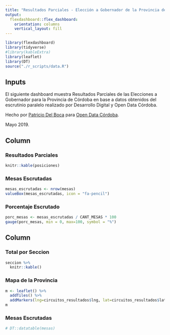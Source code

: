 ```yaml
---
title: "Resultados Parciales - Elección a Gobernador de la Provincia de Córdoba (2019)"
output: 
  flexdashboard::flex_dashboard:
    orientation: columns
    vertical_layout: fill
---
```


```r
library(flexdashboard)
library(tidyverse)
#library(kableExtra)
library(leaflet)
library(DT)
source("./r_scripts/data.R")
```

Inputs {.sidebar}
-------------------------------------

El siguiente dashboard muestra Resultados Parciales de las Elecciones a Gobernador para la Provincia de Córdoba en base a datos obtenidos del escrutinio paralelo realizado por Desarrollo Digital y Open Data Córdoba.

Hecho por [Patricio Del Boca](https://twitter.com/pdelboca) para [Open Data Córdoba](https://twitter.com/opendatacba).

Mayo 2019.

Column {data-width=300}
-------------------------------------
    
### Resultados Parciales
    
```r
knitr::kable(posiciones)
```

### Mesas Escrutadas
    
```r
mesas_escrutadas <- nrow(mesas)
valueBox(mesas_escrutadas, icon = "fa-pencil")
```

### Porcentaje Escrutado
    
```r
porc_mesas <- mesas_escrutadas / CANT_MESAS * 100
gauge(porc_mesas, min = 0, max=100, symbol = "%")
```
   

Column {.tabset data-width=600}
-------------------------------------

### Total por Seccion
```r
seccion %>%
  knitr::kable()
```

   
### Mapa de la Provincia

```r
m <- leaflet() %>% 
  addTiles() %>% 
  addMarkers(lng=circuitos_resultados$lng, lat=circuitos_resultados$lat)
m
```   

### Mesas Escrutadas

```r
# DT::datatable(mesas)
```

